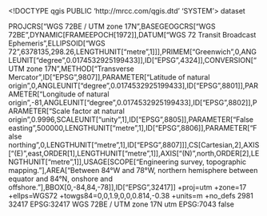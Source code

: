 <!DOCTYPE qgis PUBLIC 'http://mrcc.com/qgis.dtd' 'SYSTEM'>
<qgis version="3.28.15-Firenze">
  <identifier></identifier>
  <parentidentifier></parentidentifier>
  <language></language>
  <type>dataset</type>
  <title></title>
  <abstract></abstract>
  <links/>
  <fees></fees>
  <encoding></encoding>
  <crs>
    <spatialrefsys nativeFormat="Wkt">
      <wkt>PROJCRS["WGS 72BE / UTM zone 17N",BASEGEOGCRS["WGS 72BE",DYNAMIC[FRAMEEPOCH[1972]],DATUM["WGS 72 Transit Broadcast Ephemeris",ELLIPSOID["WGS 72",6378135,298.26,LENGTHUNIT["metre",1]]],PRIMEM["Greenwich",0,ANGLEUNIT["degree",0.0174532925199433]],ID["EPSG",4324]],CONVERSION["UTM zone 17N",METHOD["Transverse Mercator",ID["EPSG",9807]],PARAMETER["Latitude of natural origin",0,ANGLEUNIT["degree",0.0174532925199433],ID["EPSG",8801]],PARAMETER["Longitude of natural origin",-81,ANGLEUNIT["degree",0.0174532925199433],ID["EPSG",8802]],PARAMETER["Scale factor at natural origin",0.9996,SCALEUNIT["unity",1],ID["EPSG",8805]],PARAMETER["False easting",500000,LENGTHUNIT["metre",1],ID["EPSG",8806]],PARAMETER["False northing",0,LENGTHUNIT["metre",1],ID["EPSG",8807]]],CS[Cartesian,2],AXIS["(E)",east,ORDER[1],LENGTHUNIT["metre",1]],AXIS["(N)",north,ORDER[2],LENGTHUNIT["metre",1]],USAGE[SCOPE["Engineering survey, topographic mapping."],AREA["Between 84°W and 78°W, northern hemisphere between equator and 84°N, onshore and offshore."],BBOX[0,-84,84,-78]],ID["EPSG",32417]]</wkt>
      <proj4>+proj=utm +zone=17 +ellps=WGS72 +towgs84=0,0,1.9,0,0,0.814,-0.38 +units=m +no_defs</proj4>
      <srsid>2981</srsid>
      <srid>32417</srid>
      <authid>EPSG:32417</authid>
      <description>WGS 72BE / UTM zone 17N</description>
      <projectionacronym>utm</projectionacronym>
      <ellipsoidacronym>EPSG:7043</ellipsoidacronym>
      <geographicflag>false</geographicflag>
    </spatialrefsys>
  </crs>
  <extent/>
</qgis>
